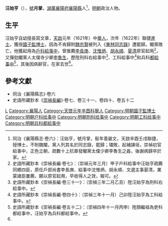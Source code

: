 '''汪始亨'''（{{bd|16世紀||1630年代}}），[[號|號]]'''月掌'''，[[湖廣等處承宣布政使司|湖廣]][[襄陽府|襄陽府]][[襄陽縣|襄陽縣]]人<ref name=djs>同治《襄陽縣志·卷六》：汪始亨，號月掌，髫年善屬文，天啟辛酉壬戌聯捷，授博士，不附魏閹，黨人列其名於同志錄，罷歸；璫敗，起補諫垣，崇禎初官給事中，正色立朝，疏數十上抗章發閹黨太僕少卿李魯生之姦，後謝病歸卒於家。</ref>，[[明朝|明朝]]政治人物。

==生平==
汪始亨自幼擅長寫文章，[[天啟_(明朝)|天啟]]元年（1621年）中[[舉人|舉人]]，次年（1622年）聯捷[[進士|進士]]，獲授[[國子監|國子監]][[博士_(官職)|博士]]，因為不肯歸附[[魏忠賢|魏忠賢]]被列入《[[東林同志錄|東林同志錄]]》遭罷歸。閹黨敗亡，他獲起用為[[戶科|戶科]][[給事中|給事中]]，曾推薦[[李長庚_(明朝)|李長庚]]、[[沈惟炳|沈惟炳]]、[[胡永順|胡永順]]、[[晏清|晏清]]原官起用<ref>史語所藏鈔本《崇禎長編·卷七》：（崇禎元年三月）甲子戶科給事中汪始亨疏薦同鄉四臣，原任戶部尚書李長庚、給事中沈惟炳、胡永順、文選主事晏清，業蒙諸臣屢薦，願以原官起用，早收得人之效，報可。</ref>，又彈劾閹黨人太僕寺少卿[[李魯生|李魯生]]，歷陞刑科右給事中<ref>史語所藏鈔本《崇禎長編·卷三十一》：（崇禎三年二月乙丑）陞汪始亨為刑科右給事中。</ref>、工科給事中<ref>史語所藏鈔本《崇禎長編·卷四十》：（崇禎三年十一月）己卯陞汪始亨為工科給事中。</ref>和兵科[[都給事中|都給事中]]<ref>史語所藏鈔本《崇禎長編·卷五十二》：（崇禎四年十一月丙申）陞顏繼祖為吏科都給事中，汪始亨為兵科都給事中。</ref>，其後因病辭官，在家去世<ref name=djs/>。

==參考文獻==
{{reflist}}
*同治《襄陽縣志》·卷六
*史語所藏鈔本《[[崇禎長編|崇禎長編]]》·卷七、卷三十一、卷四十、卷五十二

{{天啓二年壬戌科殿試金榜}}

{{Authority control}}

{{DEFAULTSORT:}}
[[Category:汪姓|L]]
[[Category:襄陽人|Category:襄陽人]]
[[Category:天啓元年辛酉科舉人|Category:天啓元年辛酉科舉人]]
[[Category:明朝國子監博士|Category:明朝國子監博士]]
[[Category:明朝户科给事中|Category:明朝户科给事中]]
[[Category:明朝刑科给事中|Category:明朝刑科给事中]]
[[Category:明朝工科给事中|Category:明朝工科给事中]]
[[Category:明朝兵科都給事中|Category:明朝兵科都給事中]]